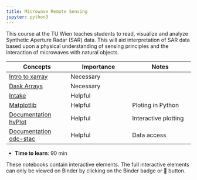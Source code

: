 ```yaml
---
title: Microwave Remote Sensing
jupyter: python3
---
```



This course at the TU Wien teaches students to read, visualize and analyze 
Synthetic Aperture Radar (SAR) data. This will aid interpretation of SAR data 
based upon a physical understanding of sensing principles and the interaction of 
microwaves with natural objects.

| Concepts | Importance | Notes |
|---|---|---|
| [Intro to xarray](https://foundations.projectpythia.org/core/xarray/xarray-intro.html) | Necessary | |
| [Dask Arrays](https://foundations.projectpythia.org/core/xarray/dask-arrays-xarray.html)| Necessary| |
| [Intake](https://projectpythia.org/intake-cookbook/README.html)|Helpful| |
| [Matplotlib](https://foundations.projectpythia.org/core/matplotlib.html)|Helpful|Ploting in Python|
| [Documentation hvPlot](https://hvplot.holoviz.org/)|Helpful|Interactive plotting|
| [Documentation odc-stac](https://odc-stac.readthedocs.io/en/latest/)|Helpful|Data access|

- **Time to learn**: 90 min

::: {.callout-note}
These notebooks contain interactive elements. The full interactive elements can 
only be viewed on Binder by clicking on the Binder badge or 🚀 button.
:::